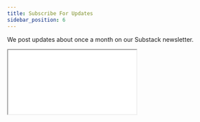```yaml
---
title: Subscribe For Updates
sidebar_position: 6
---
```


We post updates about once a month on our Substack newsletter. 

<iframe
  src={"https://kariba.substack.com/embed"}
  width={400}
  height={150}
  style={{
    background: "white",
  }}
  scrolling={"no"}
/>
